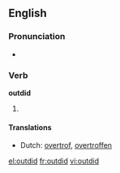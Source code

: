 ==English==

===Pronunciation===
*{{IPA|/'ɑʊtdɪd/}}

===Verb===
'''outdid'''

# {{past tense of|[[outdo]]}}

====Translations====
*Dutch: [[overtrof]], [[overtroffen]]

[[el:outdid]]
[[fr:outdid]]
[[vi:outdid]]